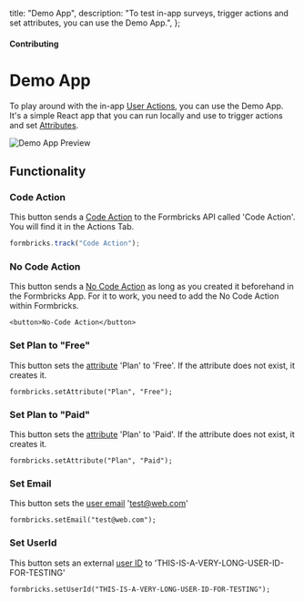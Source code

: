 

  title: "Demo App",
  description: "To test in-app surveys, trigger actions and set attributes, you can use the Demo App.",
};

#### Contributing

# Demo App

To play around with the in-app [User Actions](/docs/actions/why), you can use the Demo App. It's a simple React app that you can run locally and use to trigger actions and set [Attributes](/docs/attributes/why).

<Image src={DemoApp} alt="Demo App Preview" quality="100" className="rounded-lg max-w-full sm:max-w-3xl" />

## Functionality

### Code Action

This button sends a <a href="/docs/actions/code">Code Action</a> to the Formbricks API called 'Code Action'. You will find it in the Actions Tab.

<CodeGroup title="Track Code action">

```javascript
formbricks.track("Code Action");
```

</CodeGroup>

### No Code Action

This button sends a <a href="/docs/actions/no-code">No Code Action</a> as long as you created it beforehand in the Formbricks App. For it to work, you need to add the No Code Action within Formbricks.

<CodeGroup title="Track No-Code action">

```tsx
<button>No-Code Action</button>
```

</CodeGroup>

### Set Plan to "Free"

This button sets the <a href="/docs/attributes/custom-attributes">attribute</a> 'Plan' to 'Free'. If the attribute does not exist, it creates it.

<CodeGroup title="Set Plan to Free">

```tsx
formbricks.setAttribute("Plan", "Free");
```

</CodeGroup>

### Set Plan to "Paid"

This button sets the <a href="/docs/attributes/custom-attributes">attribute</a> 'Plan' to 'Paid'. If the attribute does not exist, it creates it.

<CodeGroup title="Set Plan to Paid">

```tsx
formbricks.setAttribute("Plan", "Paid");
```

</CodeGroup>

### Set Email

This button sets the <a href="/docs/attributes/identify-users">user email</a> 'test@web.com'

<CodeGroup title="Set Email">

```tsx
formbricks.setEmail("test@web.com");
```

</CodeGroup>

### Set UserId

This button sets an external <a href="/docs/attributes/identify-users">user ID</a> to 'THIS-IS-A-VERY-LONG-USER-ID-FOR-TESTING'

<CodeGroup title="Set User ID">

```tsx
formbricks.setUserId("THIS-IS-A-VERY-LONG-USER-ID-FOR-TESTING");
```

</CodeGroup>
